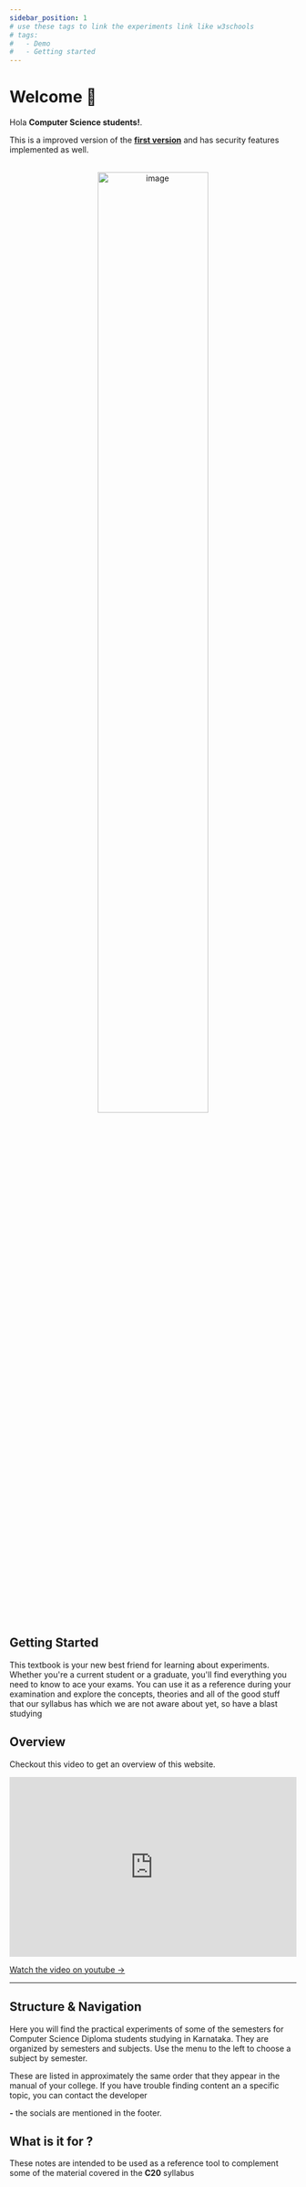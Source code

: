 ```yaml
---
sidebar_position: 1
# use these tags to link the experiments link like w3schools
# tags:
#   - Demo
#   - Getting started
---
```


# Welcome 🐨

Hola **Computer Science students!**.

<div class="alert alert--info" role="alert">
  This is a improved version of the
  <strong><a target="_blank" href="https://cs-diploma-notebook.vercel.app/">first version</a></strong>
   and has security features implemented as well.
</div>

<br />

<p align="center">
  <img src="https://cs-diploma-notebook.vercel.app/undraw_programming_re_kg9v.svg" alt="image" width="62%" height="65%" />
</p>

## Getting Started

This textbook is your new best friend for learning about experiments. Whether you're a current student or a graduate, you'll find everything you need to know to ace your exams. You can use it as a reference during your examination and explore the concepts, theories and all of the good stuff that our syllabus has which we are not aware about yet, so have a blast studying

## Overview

Checkout this video to get an overview of this website.

<iframe width="100%" height="315" src="https://www.youtube.com/embed/XzKb4QuhTes" title="YouTube video player" frameborder="0" allow="accelerometer; autoplay; clipboard-write; encrypted-media; gyroscope; picture-in-picture; web-share" allowfullscreen></iframe>

[Watch the video on youtube →](https://www.youtube.com/embed/XzKb4QuhTes?si=rnItA_qALHG2m3Qq)

---

## Structure & Navigation

Here you will find the practical experiments of some of the semesters for Computer Science Diploma students studying in Karnataka. They are organized by semesters and subjects. Use the menu to the left to choose a subject by semester.

These are listed in approximately the same order that they appear in the manual of your college. If you have trouble finding content an a specific topic, you can contact the developer

**-** the socials are mentioned in the footer.

<!-- ```bash
npm init docusaurus@latest my-website classic
```

You can type this command into Command Prompt, Powershell, Terminal, or any other integrated terminal of your code editor.

The command also installs all necessary dependencies you need to run Docusaurus. -->

## What is it for ?

These notes are intended to be used as a reference tool to complement some of the material covered in the **C20** syllabus

<!-- ```bash
cd my-website
npm run start
```

The `cd` command changes the directory you're working with. In order to work with your newly created Docusaurus site, you'll need to navigate the terminal there.

The `npm run start` command builds your website locally and serves it through a development server, ready for you to view at http://localhost:3000/.

Open `docs/intro.md` (this page) and edit some lines: the site **reloads automatically** and displays your changes. -->
